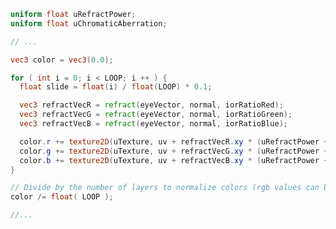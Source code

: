 ```glsl
uniform float uRefractPower;
uniform float uChromaticAberration;

// ...

vec3 color = vec3(0.0);

for ( int i = 0; i < LOOP; i ++ ) {
  float slide = float(i) / float(LOOP) * 0.1;

  vec3 refractVecR = refract(eyeVector, normal, iorRatioRed);
  vec3 refractVecG = refract(eyeVector, normal, iorRatioGreen);
  vec3 refractVecB = refract(eyeVector, normal, iorRatioBlue);

  color.r += texture2D(uTexture, uv + refractVecR.xy * (uRefractPower + slide * 1.0) * uChromaticAberration).r;
  color.g += texture2D(uTexture, uv + refractVecG.xy * (uRefractPower + slide * 2.0) * uChromaticAberration).g;
  color.b += texture2D(uTexture, uv + refractVecB.xy * (uRefractPower + slide * 3.0) * uChromaticAberration).b;
}

// Divide by the number of layers to normalize colors (rgb values can be worth up to the value of LOOP)
color /= float( LOOP );

//...
```
